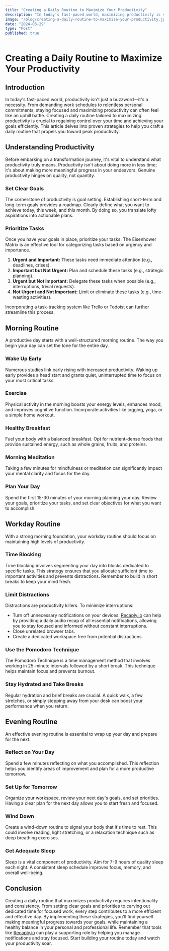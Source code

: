```yaml
---
title: "Creating a Daily Routine to Maximize Your Productivity"
description: "In today's fast-paced world, maximizing productivity is vital. This comprehensive guide explores strategies to create a daily routine that boosts productivity. It emphasizes the importance of setting clear goals, prioritizing tasks, and understanding true productivity's quality over quantity. The article details effective morning, workday, and evening routines that include early rising, exercise, healthy eating, meditation, and planning. Key techniques like time blocking, minimizing distractions, using the Pomodoro Technique, staying hydrated, and reflecting on daily achievements are highlighted. Tools such as [Recaply.io](https://Recaply.io) are subtly recommended for managing notifications and maintaining focus. By implementing these strategies, individuals can make meaningful progress toward their goals while maintaining a balanced life."
image: "/blog/creating-a-daily-routine-to-maximize-your-productivity.jpeg"
date: "2024-03-29"
type: "Post"
published: true
---
```


# Creating a Daily Routine to Maximize Your Productivity

## Introduction
In today's fast-paced world, productivity isn't just a buzzword—it's a necessity. From demanding work schedules to relentless personal commitments, staying focused and maximizing productivity can often feel like an uphill battle. Creating a daily routine tailored to maximizing productivity is crucial to regaining control over your time and achieving your goals efficiently. This article delves into proven strategies to help you craft a daily routine that propels you toward peak productivity.

## Understanding Productivity
Before embarking on a transformation journey, it's vital to understand what productivity truly means. Productivity isn't about doing more in less time; it's about making more meaningful progress in your endeavors. Genuine productivity hinges on quality, not quantity.

### Set Clear Goals
The cornerstone of productivity is goal setting. Establishing short-term and long-term goals provides a roadmap. Clearly define what you want to achieve today, this week, and this month. By doing so, you translate lofty aspirations into actionable plans.

### Prioritize Tasks
Once you have your goals in place, prioritize your tasks. The Eisenhower Matrix is an effective tool for categorizing tasks based on urgency and importance.

1. **Urgent and Important:** These tasks need immediate attention (e.g., deadlines, crises).
2. **Important but Not Urgent:** Plan and schedule these tasks (e.g., strategic planning).
3. **Urgent but Not Important:** Delegate these tasks when possible (e.g., interruptions, trivial requests).
4. **Not Urgent and Not Important:** Limit or eliminate these tasks (e.g., time-wasting activities).

Incorporating a task-tracking system like Trello or Todoist can further streamline this process.

## Morning Routine
A productive day starts with a well-structured morning routine. The way you begin your day can set the tone for the entire day.

### Wake Up Early
Numerous studies link early rising with increased productivity. Waking up early provides a head start and grants quiet, uninterrupted time to focus on your most critical tasks.

### Exercise
Physical activity in the morning boosts your energy levels, enhances mood, and improves cognitive function. Incorporate activities like jogging, yoga, or a simple home workout.

### Healthy Breakfast
Fuel your body with a balanced breakfast. Opt for nutrient-dense foods that provide sustained energy, such as whole grains, fruits, and proteins.

### Morning Meditation
Taking a few minutes for mindfulness or meditation can significantly impact your mental clarity and focus for the day.

### Plan Your Day
Spend the first 15-30 minutes of your morning planning your day. Review your goals, prioritize your tasks, and set clear objectives for what you want to accomplish.

## Workday Routine
With a strong morning foundation, your workday routine should focus on maintaining high levels of productivity.

### Time Blocking
Time blocking involves segmenting your day into blocks dedicated to specific tasks. This strategy ensures that you allocate sufficient time to important activities and prevents distractions. Remember to build in short breaks to keep your mind fresh.

### Limit Distractions
Distractions are productivity killers. To minimize interruptions:

- Turn off unnecessary notifications on your devices. [Recaply.io](https://Recaply.io) can help by providing a daily audio recap of all essential notifications, allowing you to stay focused and informed without constant interruptions.
- Close unrelated browser tabs.
- Create a dedicated workspace free from potential distractions.

### Use the Pomodoro Technique
The Pomodoro Technique is a time management method that involves working in 25-minute intervals followed by a short break. This technique helps maintain focus and prevents burnout.

### Stay Hydrated and Take Breaks
Regular hydration and brief breaks are crucial. A quick walk, a few stretches, or simply stepping away from your desk can boost your performance when you return.

## Evening Routine
An effective evening routine is essential to wrap up your day and prepare for the next.

### Reflect on Your Day
Spend a few minutes reflecting on what you accomplished. This reflection helps you identify areas of improvement and plan for a more productive tomorrow.

### Set Up for Tomorrow
Organize your workspace, review your next day's goals, and set priorities. Having a clear plan for the next day allows you to start fresh and focused.

### Wind Down
Create a wind-down routine to signal your body that it's time to rest. This could involve reading, light stretching, or a relaxation technique such as deep breathing exercises.

### Get Adequate Sleep
Sleep is a vital component of productivity. Aim for 7-9 hours of quality sleep each night. A consistent sleep schedule improves focus, memory, and overall well-being.

## Conclusion
Creating a daily routine that maximizes productivity requires intentionality and consistency. From setting clear goals and priorities to carving out dedicated time for focused work, every step contributes to a more efficient and effective day. By implementing these strategies, you'll find yourself making meaningful progress towards your goals, while maintaining a healthy balance in your personal and professional life. Remember that tools like [Recaply.io](https://Recaply.io) can play a supporting role by helping you manage notifications and stay focused. Start building your routine today and watch your productivity soar.
